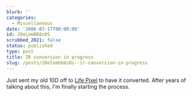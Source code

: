 ```yaml
---
blurb: ''
categories:
  - Miscellaneous
date: '2006-07-17T00:00:00'
id: 20eLomBB8z0S
scrubbed_2021: false
status: published
type: post
title: IR conversion in progress
slug: /posts/20elombb8z0s--ir-conversion-in-progress
---
```


Just sent my old 10D off to [Life Pixel](http://lifepixel.com/) to
have it converted. After years of talking about this, I'm finally
starting the process.
